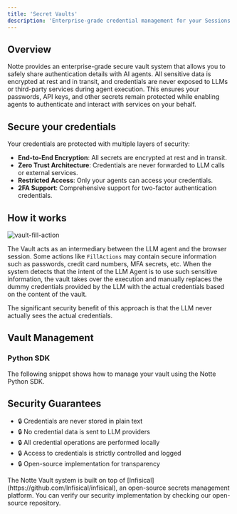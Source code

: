 ```yaml
---
title: 'Secret Vaults'
description: 'Enterprise-grade credential management for your Sessions & Agents'
---
```



## Overview

Notte provides an enterprise-grade secure vault system that allows you to safely share authentication details with AI agents.
All sensitive data is encrypted at rest and in transit, and credentials are never exposed to LLMs or third-party services during agent execution.
This ensures your passwords, API keys, and other secrets remain protected while enabling agents to authenticate and interact with services on your behalf.

## Secure your credentials

Your credentials are protected with multiple layers of security:

- **End-to-End Encryption**: All secrets are encrypted at rest and in transit.
- **Zero Trust Architecture**: Credentials are never forwarded to LLM calls or external services.
- **Restricted Access**: Only your agents can access your credentials.
- **2FA Support**: Comprehensive support for two-factor authentication credentials.

## How it works

![vault-fill-action](/images/vault-fill-action.png)

The Vault acts as an intermediary between the LLM agent and the browser session.
Some actions like `FillActions` may contain secure information such as passwords, credit card numbers, MFA secrets, etc.
When the system detects that the intent of the LLM Agent is to use such sensitive information, the vault takes over the execution and manually replaces the dummy
credentials provided by the LLM with the actual credentials based on the content of the vault.

The significant security benefit of this approach is that the LLM never actually sees the actual credentials.

## Vault Management

### Python SDK

The following snippet shows how to manage your vault using the Notte Python SDK.

<VaultPython />

## Security Guarantees

- 🔒 Credentials are never stored in plain text
- 🔒 No credential data is sent to LLM providers
- 🔒 All credential operations are performed locally
- 🔒 Access to credentials is strictly controlled and logged
- 🔒 Open-source implementation for transparency

<Tip>
The Notte Vault system is built on top of [Infisical](https://github.com/Infisical/infisical), an open-source secrets management platform. You can verify our security implementation by checking our open-source repository.
</Tip>
